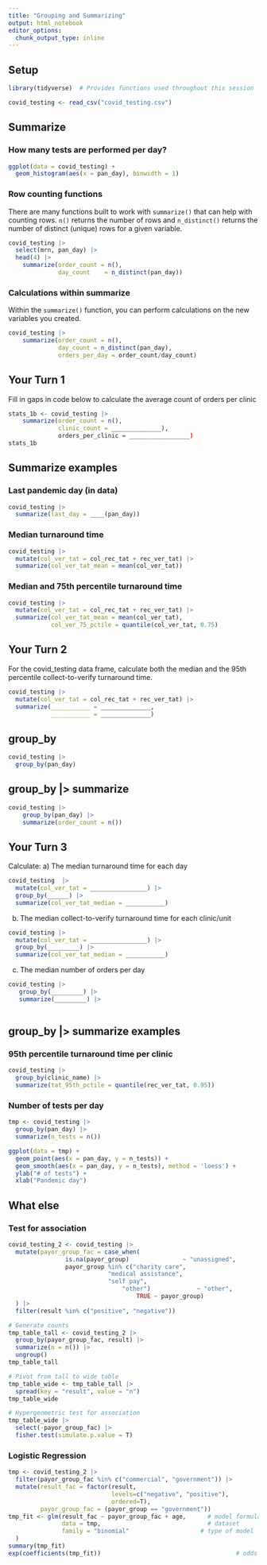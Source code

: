 ```yaml
---
title: "Grouping and Summarizing"
output: html_notebook
editor_options: 
  chunk_output_type: inline
---
```


## Setup

```r
library(tidyverse)  # Provides functions used throughout this session

covid_testing <- read_csv("covid_testing.csv")
```

## Summarize

### How many tests are performed per day?
```r
ggplot(data = covid_testing) +
  geom_histogram(aes(x = pan_day), binwidth = 1)
```

### Row counting functions

There are many functions built to work with `summarize()` that can help with counting rows. `n()` returns the number of rows and `n_distinct()` returns the number of distinct (unique) rows for a given variable.

```r
covid_testing |> 
  select(mrn, pan_day) |> 
  head(4) |> 
	summarize(order_count = n(),
	          day_count    = n_distinct(pan_day)) 
```

### Calculations within summarize

Within the `summarize()` function, you can perform calculations on the new variables you created.

```r
covid_testing |> 
	summarize(order_count = n(),
	          day_count = n_distinct(pan_day),
	          orders_per_day = order_count/day_count)
```

## Your Turn 1

Fill in gaps in code below to calculate the average count of orders per clinic

```r
stats_1b <- covid_testing |>
	summarize(order_count = n(),
	          clinic_count = ______________),
	          orders_per_clinic = _________________)
stats_1b
```

## Summarize examples

### Last pandemic day (in data)

```r
covid_testing |>
  summarize(last_day = ____(pan_day))
```

### Median turnaround time

```r
covid_testing |>
  mutate(col_ver_tat = col_rec_tat + rec_ver_tat) |>
  summarize(col_ver_tat_mean = mean(col_ver_tat))
```

### Median and 75th percentile turnaround time

```r
covid_testing |>
  mutate(col_ver_tat = col_rec_tat + rec_ver_tat) |>
  summarize(col_ver_tat_mean = mean(col_ver_tat),
		    col_ver_75_pctile = quantile(col_ver_tat, 0.75)
```

## Your Turn 2

For the covid_testing data frame, calculate both the median and the 95th percentile collect-to-verify turnaround time.

```r
covid_testing |> 
  mutate(col_ver_tat = col_rec_tat + rec_ver_tat) |> 
  summarize(___________ = ______________,
            ___________ = ______________)
```

## group_by

```r
covid_testing |> 
  group_by(pan_day)
```

## group_by |> summarize

```r
covid_testing |>
	group_by(pan_day) |>
	summarize(order_count = n())
```

## Your Turn 3

Calculate: 
a) The median turnaround time for each day

```r
covid_testing  |> 
  mutate(col_ver_tat = ________________) |> 
  group_by(______) |> 
  summarize(col_ver_tat_median = ___________)
```

b) The median collect-to-verify turnaround time for each clinic/unit

```r
covid_testing |> 
  mutate(col_ver_tat = ________________) |> 
  group_by(_________) |> 
  summarize(col_ver_tat_median = ___________)
```

c) The median number of orders per day

```r
covid_testing |> 
   group_by(_________) |> 
   summarize(_________) |> 
  
```

## group_by |> summarize examples

### 95th percentile turnaround time per clinic

```r
covid_testing |>
  group_by(clinic_name) |>
  summarize(tat_95th_pctile = quantile(rec_ver_tat, 0.95))
```

### Number of tests per day
```r
tmp <- covid_testing |>
  group_by(pan_day) |>
  summarize(n_tests = n())

ggplot(data = tmp) +
  geom_point(aes(x = pan_day, y = n_tests)) +
  geom_smooth(aes(x = pan_day, y = n_tests), method = 'loess') +
  ylab("# of tests") +
  xlab("Pandemic day")
```

## What else

### Test for association
```r
covid_testing_2 <- covid_testing |>
  mutate(payor_group_fac = case_when(
				is.na(payor_group) 			     ~ "unassigned",
				payor_group %in% c("charity care", 
						    "medical assistance", 
						    "self pay", 
					            "other") 		     ~ "other",
									TRUE ~ payor_group)
  ) |>
  filter(result %in% c("positive", "negative"))
```

```r
# Generate counts
tmp_table_tall <- covid_testing_2 |> 
  group_by(payor_group_fac, result) |>
  summarize(n = n()) |>
  ungroup()
tmp_table_tall

# Pivot from tall to wide table
tmp_table_wide <- tmp_table_tall |>
  spread(key = "result", value = "n")
tmp_table_wide
```

```r
# Hypergeometric test for association
tmp_table_wide |>
  select(-payor_group_fac) |>
  fisher.test(simulate.p.value = T)
```

### Logistic Regression
```r
tmp <- covid_testing_2 |>
  filter(payor_group_fac %in% c("commercial", "government")) |>
  mutate(result_fac = factor(result, 
                             levels=c("negative", "positive"), 
                             ordered=T),
         payor_group_fac = (payor_group == "government"))
tmp_fit <- glm(result_fac ~ payor_group_fac + age,  	# model formula
               data = tmp,                           	# dataset
               family = "binomial"                    # type of model
  )
summary(tmp_fit)
exp(coefficients(tmp_fit))  					                # odds
```

